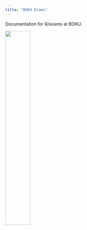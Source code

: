 ```yaml
---
title: "BOKU Exams"
---
```


Documentation for R/exams at BOKU.

![](https://boku.ac.at/fileadmin/data/themen/Marketing/Downloads/BOKU_Hauptlogo_RGB.png){width=40%}
